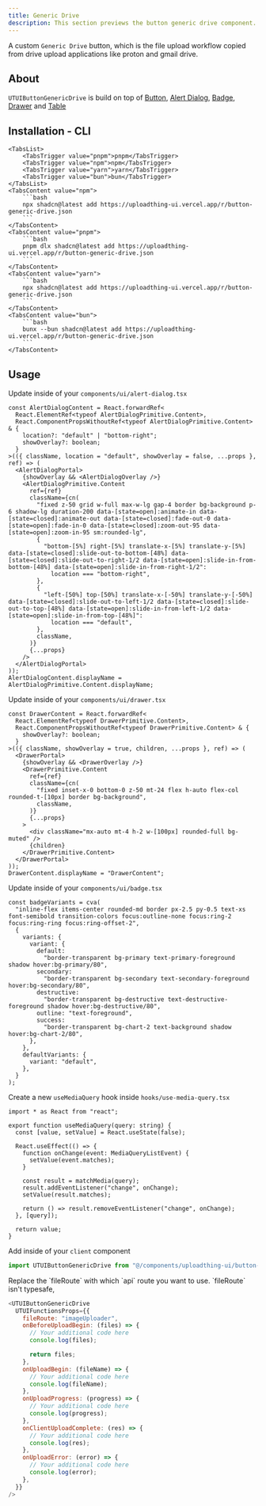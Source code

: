 ```yaml
---
title: Generic Drive
description: This section previews the button generic drive component.
---
```


A custom `Generic Drive` button, which is the file upload workflow copied from drive upload applications like proton and gmail drive.

## About

`UTUIButtonGenericDrive` is build on top of [Button](https://ui.shadcn.com/docs/components/button), [Alert Dialog](https://ui.shadcn.com/docs/components/alert-dialog), [Badge](https://ui.shadcn.com/docs/components/badge), [Drawer](https://ui.shadcn.com/docs/components/drawer) and [Table](https://ui.shadcn.com/docs/components/table)

## Installation - CLI

<Tabs defaultValue="npm">

    <TabsList>
        <TabsTrigger value="pnpm">pnpm</TabsTrigger>
        <TabsTrigger value="npm">npm</TabsTrigger>
        <TabsTrigger value="yarn">yarn</TabsTrigger>
        <TabsTrigger value="bun">bun</TabsTrigger>
    </TabsList>
    <TabsContent value="npm">
        ```bash
        npx shadcn@latest add https://uploadthing-ui.vercel.app/r/button-generic-drive.json
        ```
    </TabsContent>
    <TabsContent value="pnpm">
        ```bash
        pnpm dlx shadcn@latest add https://uploadthing-ui.vercel.app/r/button-generic-drive.json
        ```
    </TabsContent>
    <TabsContent value="yarn">
        ```bash
        npx shadcn@latest add https://uploadthing-ui.vercel.app/r/button-generic-drive.json
        ```
    </TabsContent>
    <TabsContent value="bun">
        ```bash
        bunx --bun shadcn@latest add https://uploadthing-ui.vercel.app/r/button-generic-drive.json
        ```
    </TabsContent>

</Tabs>

## Usage

Update inside of your `components/ui/alert-dialog.tsx`

```javascript:components/ui/alert-dialog.tsx showLineNumbers {3-7, 9, 12-23}
const AlertDialogContent = React.forwardRef<
  React.ElementRef<typeof AlertDialogPrimitive.Content>,
  React.ComponentPropsWithoutRef<typeof AlertDialogPrimitive.Content> & {
    location?: "default" | "bottom-right";
    showOverlay?: boolean;
  }
>(({ className, location = "default", showOverlay = false, ...props }, ref) => (
  <AlertDialogPortal>
    {showOverlay && <AlertDialogOverlay />}
    <AlertDialogPrimitive.Content
      ref={ref}
      className={cn(
        "fixed z-50 grid w-full max-w-lg gap-4 border bg-background p-6 shadow-lg duration-200 data-[state=open]:animate-in data-[state=closed]:animate-out data-[state=closed]:fade-out-0 data-[state=open]:fade-in-0 data-[state=closed]:zoom-out-95 data-[state=open]:zoom-in-95 sm:rounded-lg",
        {
          "bottom-[5%] right-[5%] translate-x-[5%] translate-y-[5%] data-[state=closed]:slide-out-to-bottom-[48%] data-[state=closed]:slide-out-to-right-1/2 data-[state=open]:slide-in-from-bottom-[48%] data-[state=open]:slide-in-from-right-1/2":
            location === "bottom-right",
        },
        {
          "left-[50%] top-[50%] translate-x-[-50%] translate-y-[-50%] data-[state=closed]:slide-out-to-left-1/2 data-[state=closed]:slide-out-to-top-[48%] data-[state=open]:slide-in-from-left-1/2 data-[state=open]:slide-in-from-top-[48%]":
            location === "default",
        },
        className,
      )}
      {...props}
    />
  </AlertDialogPortal>
));
AlertDialogContent.displayName = AlertDialogPrimitive.Content.displayName;
```

Update inside of your `components/ui/drawer.tsx`

```javascript:components/ui/drawer.tsx showLineNumbers {3-6, 8}
const DrawerContent = React.forwardRef<
  React.ElementRef<typeof DrawerPrimitive.Content>,
  React.ComponentPropsWithoutRef<typeof DrawerPrimitive.Content> & {
    showOverlay?: boolean;
  }
>(({ className, showOverlay = true, children, ...props }, ref) => (
  <DrawerPortal>
    {showOverlay && <DrawerOverlay />}
    <DrawerPrimitive.Content
      ref={ref}
      className={cn(
        "fixed inset-x-0 bottom-0 z-50 mt-24 flex h-auto flex-col rounded-t-[10px] border bg-background",
        className,
      )}
      {...props}
    >
      <div className="mx-auto mt-4 h-2 w-[100px] rounded-full bg-muted" />
      {children}
    </DrawerPrimitive.Content>
  </DrawerPortal>
));
DrawerContent.displayName = "DrawerContent";
```

Update inside of your `components/ui/badge.tsx`

```javascript:components/ui/badge.tsx showLineNumbers {13-14}
const badgeVariants = cva(
  "inline-flex items-center rounded-md border px-2.5 py-0.5 text-xs font-semibold transition-colors focus:outline-none focus:ring-2 focus:ring-ring focus:ring-offset-2",
  {
    variants: {
      variant: {
        default:
          "border-transparent bg-primary text-primary-foreground shadow hover:bg-primary/80",
        secondary:
          "border-transparent bg-secondary text-secondary-foreground hover:bg-secondary/80",
        destructive:
          "border-transparent bg-destructive text-destructive-foreground shadow hover:bg-destructive/80",
        outline: "text-foreground",
        success:
          "border-transparent bg-chart-2 text-background shadow hover:bg-chart-2/80",
      },
    },
    defaultVariants: {
      variant: "default",
    },
  }
);
```

Create a new `useMediaQuery` hook inside `hooks/use-media-query.tsx`

```javascript:hooks/use-media-query.tsx showLineNumbers {1-19}
import * as React from "react";

export function useMediaQuery(query: string) {
  const [value, setValue] = React.useState(false);

  React.useEffect(() => {
    function onChange(event: MediaQueryListEvent) {
      setValue(event.matches);
    }

    const result = matchMedia(query);
    result.addEventListener("change", onChange);
    setValue(result.matches);

    return () => result.removeEventListener("change", onChange);
  }, [query]);

  return value;
}
```

Add inside of your `client` component

```javascript
import UTUIButtonGenericDrive from "@/components/uploadthing-ui/button-generic-drive";
```

<Note type="note" title="Note">
  Replace the `fileRoute` with which `api` route you want to use. `fileRoute`
  isn't typesafe,
</Note>

```javascript
<UTUIButtonGenericDrive
  UTUIFunctionsProps={{
    fileRoute: "imageUploader",
    onBeforeUploadBegin: (files) => {
      // Your additional code here
      console.log(files);

      return files;
    },
    onUploadBegin: (fileName) => {
      // Your additional code here
      console.log(fileName);
    },
    onUploadProgress: (progress) => {
      // Your additional code here
      console.log(progress);
    },
    onClientUploadComplete: (res) => {
      // Your additional code here
      console.log(res);
    },
    onUploadError: (error) => {
      // Your additional code here
      console.log(error);
    },
  }}
/>
```
